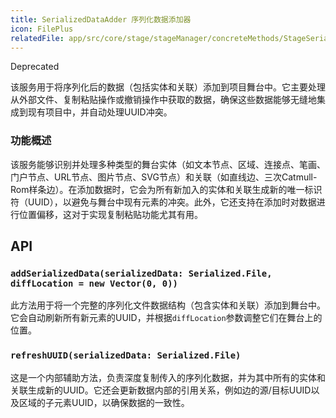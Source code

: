```yaml
---
title: SerializedDataAdder 序列化数据添加器
icon: FilePlus
relatedFile: app/src/core/stage/stageManager/concreteMethods/StageSerializedAdder.tsx
---
```


<Callout type="warn">
Deprecated
</Callout>

该服务用于将序列化后的数据（包括实体和关联）添加到项目舞台中。它主要处理从外部文件、复制粘贴操作或撤销操作中获取的数据，确保这些数据能够无缝地集成到现有项目中，并自动处理UUID冲突。

### 功能概述

该服务能够识别并处理多种类型的舞台实体（如文本节点、区域、连接点、笔画、门户节点、URL节点、图片节点、SVG节点）和关联（如直线边、三次Catmull-Rom样条边）。在添加数据时，它会为所有新加入的实体和关联生成新的唯一标识符（UUID），以避免与舞台中现有元素的冲突。此外，它还支持在添加时对数据进行位置偏移，这对于实现复制粘贴功能尤其有用。

## API

### `addSerializedData(serializedData: Serialized.File, diffLocation = new Vector(0, 0))`

此方法用于将一个完整的序列化文件数据结构（包含实体和关联）添加到舞台中。它会自动刷新所有新元素的UUID，并根据`diffLocation`参数调整它们在舞台上的位置。

### `refreshUUID(serializedData: Serialized.File)`

这是一个内部辅助方法，负责深度复制传入的序列化数据，并为其中所有的实体和关联生成新的UUID。它还会更新数据内部的引用关系，例如边的源/目标UUID以及区域的子元素UUID，以确保数据的一致性。
